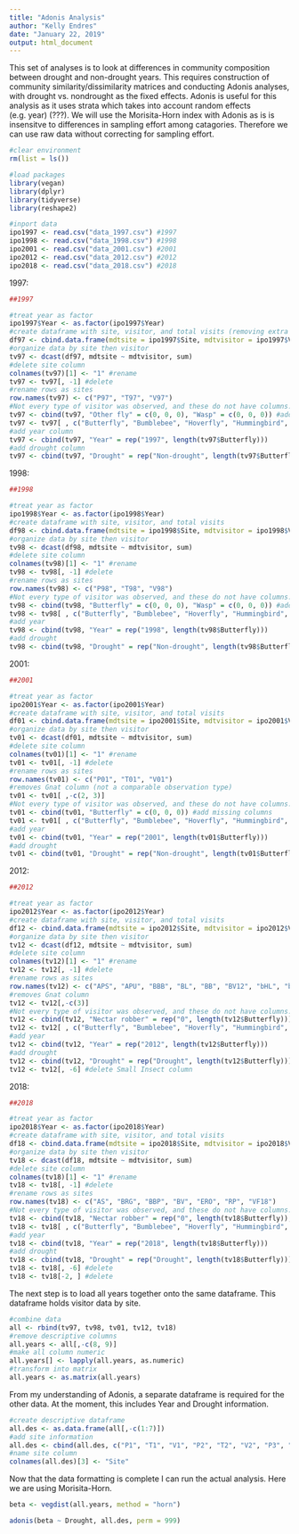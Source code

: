 ```yaml
---
title: "Adonis Analysis"
author: "Kelly Endres"
date: "January 22, 2019"
output: html_document
---
```



This set of analyses is to look at differences in community composition between drought and non-drought years. This requires construction  of community similarity/dissimilarity matrices and conducting Adonis analyses, with drought vs. nondrought as the fixed effects. Adonis is useful for this analysis as it uses strata which takes into account random effects (e.g. year) (???). We will use the Morisita-Horn index with Adonis as is is insensitve to differences in sampling effort among catagories. Therefore we can use raw data without correcting for sampling effort. 


```r
#clear environment
rm(list = ls())
```


```r

#load packages
library(vegan)
library(dplyr)
library(tidyverse)
library(reshape2)
```


```r

#inport data
ipo1997 <- read.csv("data_1997.csv") #1997
ipo1998 <- read.csv("data_1998.csv") #1998
ipo2001 <- read.csv("data_2001.csv") #2001
ipo2012 <- read.csv("data_2012.csv") #2012
ipo2018 <- read.csv("data_2018.csv") #2018
```


1997: 

```r

##1997

#treat year as factor
ipo1997$Year <- as.factor(ipo1997$Year)
#create dataframe with site, visitor, and total visits (removing extra information)
df97 <- cbind.data.frame(mdtsite = ipo1997$Site, mdtvisitor = ipo1997$Visitor, total.vis = ipo1997$Total.Visits)
#organize data by site then visitor
tv97 <- dcast(df97, mdtsite ~ mdtvisitor, sum)
#delete site column
colnames(tv97)[1] <- "1" #rename
tv97 <- tv97[, -1] #delete
#rename rows as sites
row.names(tv97) <- c("P97", "T97", "V97")
#Not every type of visitor was observed, and these do not have columns. Columns for missing visitors need to be added so that the years can be combined. 
tv97 <- cbind(tv97, "Other fly" = c(0, 0, 0), "Wasp" = c(0, 0, 0)) #add missing columns
tv97 <- tv97[ , c("Butterfly", "Bumblebee", "Hoverfly", "Hummingbird", "Other fly", "Solitary bee", "Wasp")] #order columns alphabetically
#add year column
tv97 <- cbind(tv97, "Year" = rep("1997", length(tv97$Butterfly)))
#add drought column
tv97 <- cbind(tv97, "Drought" = rep("Non-drought", length(tv97$Butterfly)))
```

1998: 

```r

##1998

#treat year as factor
ipo1998$Year <- as.factor(ipo1998$Year)
#create dataframe with site, visitor, and total visits
df98 <- cbind.data.frame(mdtsite = ipo1998$Site, mdtvisitor = ipo1998$Visitor, total.vis = ipo1998$Total.Visits)
#organize data by site then visitor
tv98 <- dcast(df98, mdtsite ~ mdtvisitor, sum)
#delete site column
colnames(tv98)[1] <- "1" #rename
tv98 <- tv98[, -1] #delete
#rename rows as sites
row.names(tv98) <- c("P98", "T98", "V98")
#Not every type of visitor was observed, and these do not have columns. Columns for missing visitors need to be added so that the years can be combined. 
tv98 <- cbind(tv98, "Butterfly" = c(0, 0, 0), "Wasp" = c(0, 0, 0)) #add missing columns
tv98 <- tv98[ , c("Butterfly", "Bumblebee", "Hoverfly", "Hummingbird", "Other fly", "Solitary bee", "Wasp")] #order columns alphabetically
#add year
tv98 <- cbind(tv98, "Year" = rep("1998", length(tv98$Butterfly)))
#add drought
tv98 <- cbind(tv98, "Drought" = rep("Non-drought", length(tv98$Butterfly)))
```

2001:

```r

##2001

#treat year as factor
ipo2001$Year <- as.factor(ipo2001$Year)
#create dataframe with site, visitor, and total visits
df01 <- cbind.data.frame(mdtsite = ipo2001$Site, mdtvisitor = ipo2001$Visitor, total.vis = ipo2001$Total.Visits)
#organize data by site then visitor
tv01 <- dcast(df01, mdtsite ~ mdtvisitor, sum)
#delete site column
colnames(tv01)[1] <- "1" #rename
tv01 <- tv01[, -1] #delete
#rename rows as sites
row.names(tv01) <- c("P01", "T01", "V01")
#removes Gnat column (not a comparable observation type)
tv01 <- tv01[ ,-c(2, 3)] 
#Not every type of visitor was observed, and these do not have columns. Columns for missing visitors need to be added so that the years can be combined. 
tv01 <- cbind(tv01, "Butterfly" = c(0, 0, 0)) #add missing columns
tv01 <- tv01[ , c("Butterfly", "Bumblebee", "Hoverfly", "Hummingbird", "Other fly", "Solitary bee", "Wasp")] #order columns
#add year
tv01 <- cbind(tv01, "Year" = rep("2001", length(tv01$Butterfly)))
#add drought
tv01 <- cbind(tv01, "Drought" = rep("Non-drought", length(tv01$Butterfly)))
```

2012:

```r

##2012

#treat year as factor
ipo2012$Year <- as.factor(ipo2012$Year)
#create dataframe with site, visitor, and total visits
df12 <- cbind.data.frame(mdtsite = ipo2012$Site, mdtvisitor = ipo2012$Visitor, total.vis = ipo2012$Total.Visits)
#organize data by site then visitor
tv12 <- dcast(df12, mdtsite ~ mdtvisitor, sum)
#delete site column
colnames(tv12)[1] <- "1" #rename
tv12 <- tv12[, -1] #delete
#rename rows as sites
row.names(tv12) <- c("APS", "APU", "BBB", "BL", "BB", "BV12", "bHL", "bHU", "ELL", "ELU", "EGH", "KP", "LLP1", "LLP2", "LLP3", "LLP4", "MFML", "MFMU", "ODR", "RPL", "RPU", "SVF", "SR", "UdH", "VF12", "VF212")
#removes Gnat column
tv12 <- tv12[,-c(3)]
#Not every type of visitor was observed, and these do not have columns. Columns for missing visitors need to be added so that the years can be combined. 
tv12 <- cbind(tv12, "Nectar robber" = rep("0", length(tv12$Butterfly))) #add missing columns
tv12 <- tv12[ , c("Butterfly", "Bumblebee", "Hoverfly", "Hummingbird", "Other fly", "Small insect", "Solitary bee", "Wasp")] #order columns
#add year
tv12 <- cbind(tv12, "Year" = rep("2012", length(tv12$Butterfly)))
#add drought
tv12 <- cbind(tv12, "Drought" = rep("Drought", length(tv12$Butterfly)))
tv12 <- tv12[, -6] #delete Small Insect column

```

2018: 

```r

##2018

#treat year as factor
ipo2018$Year <- as.factor(ipo2018$Year)
#create dataframe with site, visitor, and total visits
df18 <- cbind.data.frame(mdtsite = ipo2018$Site, mdtvisitor = ipo2018$Visitor, total.vis = ipo2018$Total.Visits)
#organize data by site then visitor
tv18 <- dcast(df18, mdtsite ~ mdtvisitor, sum)
#delete site column
colnames(tv18)[1] <- "1" #rename
tv18 <- tv18[, -1] #delete
#rename rows as sites
row.names(tv18) <- c("AS", "BRG", "BBP", "BV", "ERO", "RP", "VF18")
#Not every type of visitor was observed, and these do not have columns. Columns for missing visitors need to be added so that the years can be combined. 
tv18 <- cbind(tv18, "Nectar robber" = rep("0", length(tv18$Butterfly)), "Solitary bee" = rep("0", length(tv18$Butterfly))) #add missing columns
tv18 <- tv18[ , c("Butterfly", "Bumblebee", "Hoverfly", "Hummingbird", "Other fly", "Small insect", "Solitary bee", "Wasp")] #order columns
#add year
tv18 <- cbind(tv18, "Year" = rep("2018", length(tv18$Butterfly)))
#add drought
tv18 <- cbind(tv18, "Drought" = rep("Drought", length(tv18$Butterfly)))
tv18 <- tv18[, -6] #delete
tv18 <- tv18[-2, ] #delete
```

The next step is to load all years together onto the same dataframe. This dataframe holds visitor data by site.

```r
#combine data
all <- rbind(tv97, tv98, tv01, tv12, tv18)
#remove descriptive columns
all.years <- all[,-c(8, 9)]
#make all column numeric
all.years[] <- lapply(all.years, as.numeric)
#transform into matrix
all.years <- as.matrix(all.years)
```

From my understanding of Adonis, a separate dataframe is required for the other data. At the moment, this includes Year and Drought information. 

```r
#create descriptive dataframe
all.des <- as.data.frame(all[,-c(1:7)])
#add site information
all.des <- cbind(all.des, c("P1", "T1", "V1", "P2", "T2", "V2", "P3", "T3", "V3", "APS", "APU", "Back of Baldy Bend", "Baldy Lunch", "Bellview Bench", "Bellview View", "billy's Hilly Lower", "billy's Hilly Upper", "Emerald Lake Lower", "Emerald Lake Upper", "End of Gothic Hill", "Kebler Pass", "Long Lake Parking Lot 1", "Long Lake Parking Lot 2", "Long Lake Parking Lot 3", "Long Lake Parking Lot 4", "Max Field Meadow Lower", "Max Field Meadow Upper", "Ol' Dusty Road", "Rosy Point Lower", "Rosy Point Upper", "Schofield/Vera Falls", "Slate River 2", "Up on dat hill", "Vera Falls", "Vera Falls 2", "Avery Slope", "Bellview Bench Park", "Bellview View2", "East River Overlook", "Rosy Point", "Vera Falls2"))
#name site column
colnames(all.des)[3] <- "Site"
```

Now that the data formatting is complete I can run the actual analysis. Here we are using Morisita-Horn.

```r
beta <- vegdist(all.years, method = "horn")
```


```r
adonis(beta ~ Drought, all.des, perm = 999)
```


